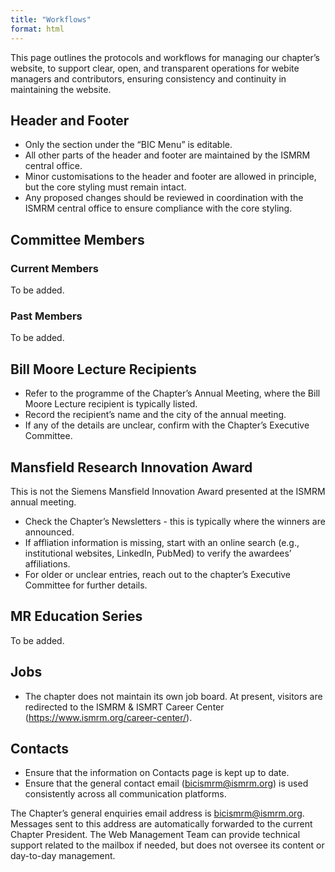 ```yaml
---
title: "Workflows"
format: html
---
```


This page outlines the protocols and workflows for managing our chapter’s website, to support clear, open, and transparent operations for webite managers and contributors, ensuring consistency and continuity in maintaining the website.

## Header and Footer

-   Only the section under the “BIC Menu” is editable.
-   All other parts of the header and footer are maintained by the ISMRM central office.
-   Minor customisations to the header and footer are allowed in principle, but the core styling must remain intact.
-   Any proposed changes should be reviewed in coordination with the ISMRM central office to ensure compliance with the core styling.

## Committee Members

### Current Members

To be added.

### Past Members

To be added.

## Bill Moore Lecture Recipients

-   Refer to the programme of the Chapter’s Annual Meeting, where the Bill Moore Lecture recipient is typically listed.\
-   Record the recipient’s name and the city of the annual meeting.
-   If any of the details are unclear, confirm with the Chapter’s Executive Committee.

## Mansfield Research Innovation Award

::: callout-note
This is not the Siemens Mansfield Innovation Award presented at the ISMRM annual meeting.
:::

-   Check the Chapter's Newsletters - this is typically where the winners are announced.
-   If affliation information is missing, start with an online search (e.g., institutional websites, LinkedIn, PubMed) to verify the awardees' affiliations.
-   For older or unclear entries, reach out to the chapter's Executive Committee for further details.

## MR Education Series

To be added.

## Jobs

-   The chapter does not maintain its own job board. At present, visitors are redirected to the ISMRM & ISMRT Career Center (<https://www.ismrm.org/career-center/>). 

## Contacts

-   Ensure that the information on Contacts page is kept up to date.
-   Ensure that the general contact email ([bicismrm\@ismrm.org](mailto:bicismrm@ismrm.org)) is used consistently across all communication platforms.

::: callout-note
The Chapter’s general enquiries email address is [bicismrm\@ismrm.org](mailto:bicismrm@ismrm.org). Messages sent to this address are automatically forwarded to the current Chapter President. The Web Management Team can provide technical support related to the mailbox if needed, but does not oversee its content or day-to-day management.
:::

